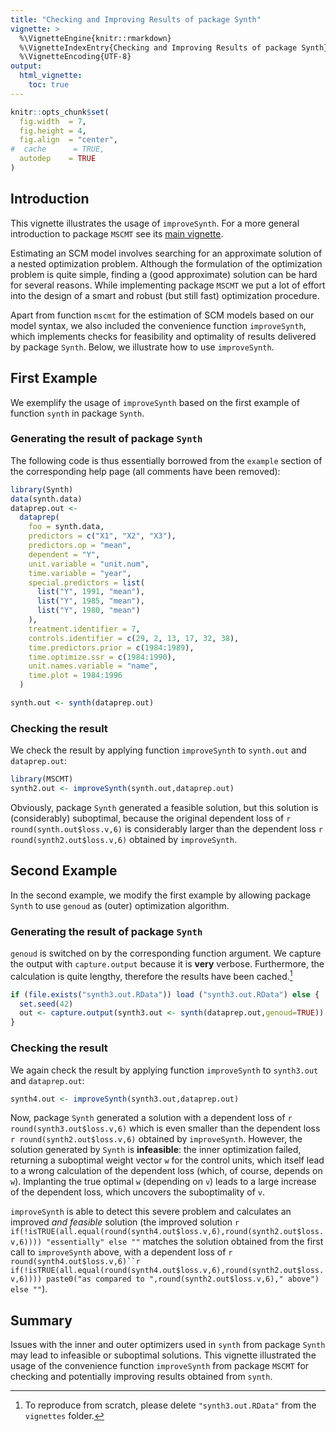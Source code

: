 ```yaml
---
title: "Checking and Improving Results of package Synth"
vignette: >
  %\VignetteEngine{knitr::rmarkdown}
  %\VignetteIndexEntry{Checking and Improving Results of package Synth}
  %\VignetteEncoding{UTF-8}
output: 
  html_vignette:
    toc: true
---
```


```r
knitr::opts_chunk$set(
  fig.width  = 7,
  fig.height = 4,
  fig.align  = "center",
#  cache      = TRUE,
  autodep    = TRUE
)
```

## Introduction

This vignette illustrates the usage of `improveSynth`. For a more general introduction to package `MSCMT` see its [main vignette](WorkingWithMSCMT.html).

Estimating an SCM model involves searching for an approximate solution of a nested optimization problem. 
Although the formulation of the optimization problem is quite simple, finding a (good approximate) solution can be hard for several reasons.
While implementing package `MSCMT` we put a lot of effort into the design of a smart and robust (but still fast) optimization procedure.

Apart from function `mscmt` for the estimation of SCM models based on our model syntax, we also included the convenience function `improveSynth`,
which implements checks for feasibility and optimality of results delivered by package `Synth`. 
Below, we illustrate how to use `improveSynth`.


## First Example

We exemplify the usage of `improveSynth` based on the first example of function `synth` in package `Synth`.

### Generating the result of package `Synth`

The following code is thus essentially borrowed from the `example` section of the corresponding help page (all comments have been removed):

```r
library(Synth)
data(synth.data)
dataprep.out <-
  dataprep(
    foo = synth.data,
    predictors = c("X1", "X2", "X3"),
    predictors.op = "mean",
    dependent = "Y",
    unit.variable = "unit.num",
    time.variable = "year",
    special.predictors = list(
      list("Y", 1991, "mean"),
      list("Y", 1985, "mean"),
      list("Y", 1980, "mean")
    ),
    treatment.identifier = 7,
    controls.identifier = c(29, 2, 13, 17, 32, 38),
    time.predictors.prior = c(1984:1989),
    time.optimize.ssr = c(1984:1990),
    unit.names.variable = "name",
    time.plot = 1984:1996
  )

synth.out <- synth(dataprep.out)
```

### Checking the result

We check the result by applying function `improveSynth` to `synth.out` and `dataprep.out`:

```r
library(MSCMT)
synth2.out <- improveSynth(synth.out,dataprep.out)
```

Obviously, package `Synth` generated a feasible solution, but this solution is (considerably) suboptimal, because the original dependent loss of `r round(synth.out$loss.v,6)` is considerably larger than
the dependent loss `r round(synth2.out$loss.v,6)` obtained by `improveSynth`.

## Second Example

In the second example, we modify the first example by allowing package `Synth` to use `genoud` as (outer) optimization algorithm.

### Generating the result of package `Synth`

`genoud` is switched on by the corresponding function argument. We capture the output with `capture.output` because it is **very** verbose. Furthermore, the calculation is quite lengthy, therefore the results have been cached.^[To reproduce from scratch, please delete `"synth3.out.RData"` from the `vignettes` folder.]

```r
if (file.exists("synth3.out.RData")) load ("synth3.out.RData") else {
  set.seed(42)
  out <- capture.output(synth3.out <- synth(dataprep.out,genoud=TRUE))
}  
```

### Checking the result

We again check the result by applying function `improveSynth` to `synth3.out` and `dataprep.out`:

```r
synth4.out <- improveSynth(synth3.out,dataprep.out)
```

Now, package `Synth` generated a solution with a dependent loss of `r round(synth3.out$loss.v,6)` which is even smaller than the dependent loss `r round(synth2.out$loss.v,6)` obtained by `improveSynth`.
However, the solution generated by `Synth` is **infeasible**: the inner optimization failed, returning a suboptimal weight vector `w` for the control units, which itself lead to a wrong calculation of the dependent loss (which, of course, depends on `w`). 
Implanting the true optimal `w` (depending on `v`) leads to a large increase of the dependent loss, which uncovers the suboptimality of `v`.

`improveSynth` is able to detect this severe problem and calculates an improved *and feasible* solution 
(the improved solution `r if(!isTRUE(all.equal(round(synth4.out$loss.v,6),round(synth2.out$loss.v,6)))) "essentially" else ""` matches the solution obtained from the first call to `improveSynth` above, 
with a dependent loss of `r round(synth4.out$loss.v,6)``r if(!isTRUE(all.equal(round(synth4.out$loss.v,6),round(synth2.out$loss.v,6)))) paste0("as compared to ",round(synth2.out$loss.v,6)," above") else ""`).

## Summary

Issues with the inner and outer optimizers used in `synth` from package `Synth` may lead to infeasible or suboptimal solutions.
This vignette illustrated the usage of the convenience function `improveSynth` from package `MSCMT` for checking and potentially improving results obtained from `synth`. 

